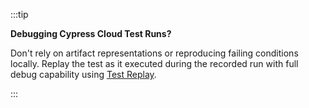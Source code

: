 :::tip

<strong>Debugging Cypress Cloud Test Runs?</strong>

Don't rely on artifact representations or reproducing failing conditions locally. Replay the test as it executed during the recorded run with full debug capability using [<Logo src="/img/app/cloud/test-replay/replay-icon.svg" /> Test Replay](/app/cloud/test-replay).

:::
